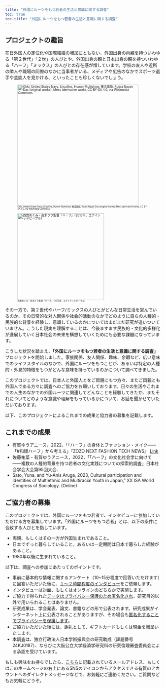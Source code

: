 ```yaml
---
title: "外国にルーツをもつ若者の生活と意識に関する調査"
toc: true
toc-title: "外国にルーツをもつ若者の生活と意識に関する調査"
---
```


## プロジェクトの趣旨

在日外国人の定住化や国際結婚の増加にともない、外国出身の両親を持ついわゆる「第２世代」「２世」の人びとや、外国出身の親と日本出身の親を持ついわゆる「ハーフ」「ミックス」の人びとの存在感が増しています。学校の友人や近所の隣人や職場の同僚のなかに当事者がいる、メディアや広告のなかでスポーツ選手や芸能人を見かける、といったことも珍しくないでしょう。

::: {layout-ncol="2" style="font-size: 70%; line-height:1.0"}
![[Okki, United States Navy, Lhcollins, Humor Multishow, 樂活高縣, Rudra Nayan Das (original works); Mess (derivative work), CC BY-SA 4.0, via Wikimedia Commons]{style="font-size: 70%; line-height:1.0"}](img/Hafu_Collage.jpg){fig-align="center" width="393"}

![[西倉めぐみ・高木ララ監督『ハーフ』（2013年，ユナイテッドピープル）]{style="font-size: 70%; line-height:1.0"}](img/hafu1.jpg){fig-align="center" width="281"}
:::

その一方で、第２世代やハーフ/ミックスの人びとがどんな日常生活を営んでいるのか、その日常的な対人関係や社会的活動のなかでどのように自らの人種的・民族的な背景を経験し、意識しているのかについてはまだまだ研究が追いついていません。こうした現実を理解することは、今後ますます民族的・文化的多様化が進展していく日本社会の未来を構想していくためにも必要な課題になっています。

こうした状況を踏まえ、**「外国にルーツをもつ若者の生活と意識に関する調査」**プロジェクトを開始しました。家族関係、友人関係、趣味、余暇など、広い意味でのライフスタイルのなかで、外国にルーツをもつことが、あるいは特定の人種的・外見的特徴をもつがどんな意味を持っているのかについて調べてきました。

このプロジェクトでは、日本人と外国人とをご両親にもつ方々、またご両親とも外国人である方々に調査へのご協力をお願いしております。日々の生活やこれまでの人生のなかでの外国ルーツに関連してどんなことを経験してきたか、またそれについてどのような意識や理解をもっているかについて、お話を聞かせていただいております。

以下、このプロジェクトによるこれまでの成果と協力者の募集を記載します。

## これまでの成果

-   有賀ゆうアニース，2022，「「ハーフ」の身体とファッション・メイク――「#和顔ハーフ」から考える」『ZOZO NEXT FASHION TECH NEWS』 [Link](https://fashiontechnews.zozo.com/series/series_fashion_technology/ariga_yu_anis)
-   佐藤祐菜・有賀ゆうアニース，2022，「「ハーフ」の文化社会学に向けて——複数の人種的背景を持つ若者の文化実践についての探索的調査」日本社会学会大会第95回大会．
-   Sato, Yuna. and Yu-Anis Aruga, 2023, Cultural participation and Identities of Multiethnic and Multiracial Youth in Japan,” XX ISA World Congress of Sociology. (Online)

## ご協力者の募集

このプロジェクトでは、外国にルーツをもつ若者で、インタビューに参加していただける方を募集しています。「外国にルーツをもつ若者」とは、以下の条件に合致する人びとを指しています。

-   両親、もしくはその一方が外国生まれであること。
-   日本でずっと暮らしていること。あるいは一定期間は日本で暮らした経験があること。
-   1980年以後に生まれていること。

以下は、調査への参加にあたってのポイントです。

-   事前に基本的な情報に関するアンケート（10\~15分程度で回答いただけます）に回答いただいた後に、[１〜２時間程度のインタビュー]{.underline}をご依頼します。
-   [インタビューは対面、もしくはオンラインのどちらかで実施します]{.underline}。
-   ご協力で得られた[データはプライバシー保護のため匿名化され]{.underline}、研究目的以外で用いられることはありません。
-   研究成果は、学会発表、論文、書籍などの形で公表されます。研究成果がインターネット上に公表されることがありますが、その場合も[匿名化することでプライバシーを保護します]{.underline}。
-   ご協力いただいた後には、謝礼として、ギフトカードもしくは現金を贈呈いたします。
-   本調査は、独立行政法人日本学術振興会の研究助成（課題番号 24KJ0187）、ならびに大阪公立大学経済学研究科の研究倫理審査委員会による承認を受けています。

もしも興味をお持ちでしたら、[こちら](contact.qmd)に記載されているメールアドレス、もしくはこのホームページの右上にあるSNSのアイコンからアクセスできる有賀のアカウントへのダイレクトメッセージなどで、お気軽にご連絡ください。ご質問などもお気軽にどうぞ。
